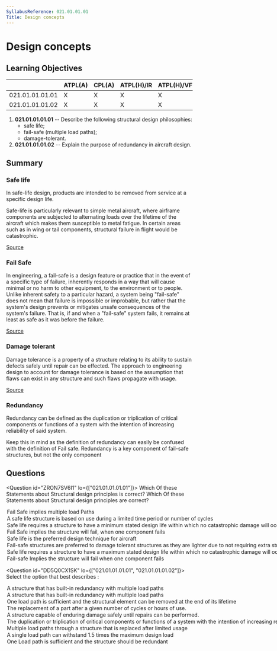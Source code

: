 ```yaml
---
SyllabusReference: 021.01.01.01
Title: Design concepts
---
```


# Design concepts

## Learning Objectives

|                 | ATPL(A) | CPL(A) | ATPL(H)/IR | ATPL(H)/VFR | CPL(H) | IR  | CBIR(A) |
| --------------- | ------- | ------ | ---------- | ----------- | ------ | --- | ------- |
| 021.01.01.01.01 | X       | X      | X          | X           | X      |     |         |
| 021.01.01.01.02 | X       | X      | X          | X           | X      |     |         |

1. **021.01.01.01.01** -- Describe the following structural design philosophies:
   - safe life;
   - fail-safe (multiple load paths);
   - damage-tolerant.
2. **021.01.01.01.02** -- Explain the purpose of redundancy in aircraft design.

## Summary

### Safe life

In safe-life design, products are intended to be removed from service at a
specific design life.

Safe-life is particularly relevant to simple metal aircraft, where airframe
components are subjected to alternating loads over the lifetime of the aircraft
which makes them susceptible to metal fatigue. In certain areas such as in wing
or tail components, structural failure in flight would be catastrophic.

[Source](https://en.wikipedia.org/wiki/Safe-life_design)

### Fail Safe

In engineering, a fail-safe is a design feature or practice that in the event of
a specific type of failure, inherently responds in a way that will cause minimal
or no harm to other equipment, to the environment or to people. Unlike inherent
safety to a particular hazard, a system being "fail-safe" does not mean that
failure is impossible or improbable, but rather that the system's design
prevents or mitigates unsafe consequences of the system's failure. That is, if
and when a "fail-safe" system fails, it remains at least as safe as it was
before the failure.

[Source](https://en.wikipedia.org/wiki/Fail-safe)

### Damage tolerant

Damage tolerance is a property of a structure relating to its ability to sustain
defects safely until repair can be effected. The approach to engineering design
to account for damage tolerance is based on the assumption that flaws can exist
in any structure and such flaws propagate with usage.

[Source](https://en.wikipedia.org/wiki/Damage_tolerance)

### Redundancy

Redundancy can be defined as the duplication or triplication of critical
components or functions of a system with the intention of increasing reliability
of said system.

Keep this in mind as the definition of redundancy can easily be confused with
the definition of Fail safe. Redundancy is a key component of fail-safe
structures, but not the only component

## Questions

<Question id="ZRON7SV6I1" lo={["021.01.01.01.01"]}>
  <Text variant="oneCorrect">
    Which Of these Statements about Structural design principles is correct?
  </Text>
  <Text variant="oneTwo">
    Which Of these Statements about Structural design principles are correct?
  </Text>
  <Option alwaysCorrect>Fail Safe implies multiple load Paths</Option>
  <Option alwaysCorrect>
    A safe life structure is based on use during a limited time period or number
    of cycles
  </Option>
  <Option alwaysCorrect>
    Safe life requires a structure to have a minimum stated design life within
    which no catastrophic damage will occur
  </Option>
  <Option>
    Fail Safe implies the structure will fail, when one component fails
  </Option>
  <Option>Safe life is the preferred design technique for aircraft</Option>
  <Option>
    Fail-safe structures are preferred to damage tolerant structures as they are
    lighter due to not requiring extra structural members
  </Option>
  <Option>
    Safe life requires a structure to have a maximum stated design life within
    which no catastrophic damage will occur
  </Option>
  <Option>
    Fail-safe Implies the structure will fail when one component fails
  </Option>
</Question>

<Question id="DD5Q0CX1SK" lo={["021.01.01.01.01", "021.01.01.01.02"]}>
  <Text variant="oneCorrect">
    Select the option that best describes <Subject />:
  </Text>
  <Option subject={[["a fail-safe designed structure"]]}>
    A structure that has built-in redundancy with multiple load paths
  </Option>
  <Option subject={[["a fail-safe designed structure"]]}>
    A structure that has built-in redundancy with multiple load paths
  </Option>
  <Option subject={[["a Safe-life structure"]]}>
    One load path is sufficient and the structural element can be removed at the
    end of its lifetime
  </Option>
  <Option subject={[["a Safe-life structure"]]}>
    The replacement of a part after a given number of cycles or hours of use.
  </Option>
  <Option subject={[["a Damage tolerant structure"]]}>
    A structure capable of enduring damage safely until repairs can be
    performed.
  </Option>
  <Option subject={[["Redundancy"]]}>
    The duplication or triplication of critical components or functions of a
    system with the intention of increasing reliability of said system.
  </Option>
  <Option why="This is a mix of the definition of a safe-life and a fail-safe structure">
    Multiple load paths through a structure that is replaced after limited usage
  </Option>
  <Option why="Different components have different design safety factors.">
    A single load path can withstand 1.5 times the maximum design load
  </Option>
  <Option why="A fail-safe structure does not necessarily have only one load path with all other being redundant">
    One Load path is sufficient and the structure should be redundant
  </Option>
</Question>

